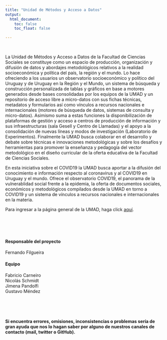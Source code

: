 ```yaml
---
title: "Unidad de Métodos y Acceso a Datos"
output:
  html_document:
    toc: false
    toc_float: false

---
```


<br />  

    
La Unidad de Métodos y Acceso a Datos de la Facultad de Ciencias Sociales se constituye como un espacio de producción, organización y difusión de datos y abordajes metodológicos relativos a la realidad socioeconómica y política del país, la región y el mundo. Lo hace ofreciendo a los usuarios un observatorio socioeconómico y político del Uruguay y de Uruguay en la Región y el Mundo, un sistema de búsqueda y construcción personalizada de tablas y gráficos en base a motores generados desde bases consolidadas por los equipos de la UMAD y un repositorio de acceso libre a micro-datos con sus fichas técnicas, metadatos y formularios así como vínculos a recursos nacionales e internacionales (motores de búsqueda de datos, sistemas de consulta y micro-datos). Asimismo suma a estas funciones la disponibilización de plataformas de gestión y acceso a centros de producción de información y sus infraestructuras (sala Gesell y Centro de Llamadas) y el apoyo a la consolidación de nuevas líneas y modos de investigación (Laboratorio de Experimentos). Finalmente la UMAD busca colaborar en el desarrollo y debate sobre técnicas e innovaciones metodológicas y sobre los desafíos y herramientas para promover la enseñanza y pedagogía del vector metodológico en el diseño curricular de la oferta educativa de la Facultad de Ciencias Sociales.

En esta iniciativa sobre el COVID19 la UMAD busca aportar a la difusión del conocimiento e información respecto al coronavirus y al COVID19 en Uruguay y el mundo. Ofrece el observatorio COVID19, el panorama de la vulnerablidad social frente a la epidemia, la oferta de documentos sociales, económicos y metodológicos compilados desde la UMAD en torno a COVID19 y un sistema de vínculos a recursos nacionales e internacionales en la materia.

Para ingresar a la página general de la UMAD, haga click [aquí](https://umad.cienciassociales.edu.uy/).    

<br />
    <br />
        <br />

#### **Responsable del proyecto**  

Fernando Filgueira

#### **Equipo**  

Fabricio Carneiro  
Nicolás Schmidt  
Jimena Pandolfi  
Gustavo Méndez


  <br />
    <br />
      <br />
     
__Si encuentra errores, omisiones, inconsistencias o problemas sería de gran ayuda que nos lo hagan saber por alguno de nuestros canales de contacto (mail, twitter o GitHub).__    




